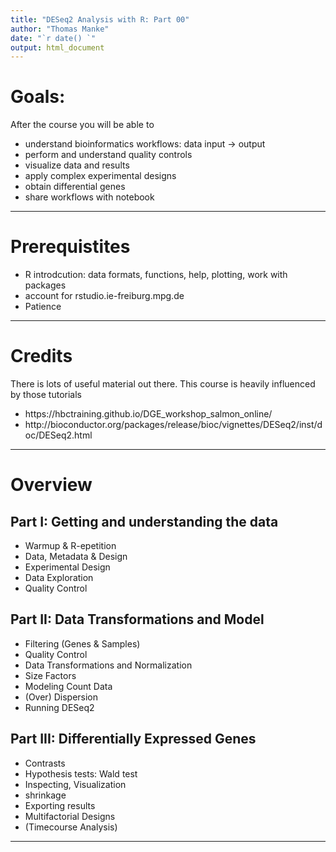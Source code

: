 ```yaml
---
title: "DESeq2 Analysis with R: Part 00"
author: "Thomas Manke"
date: "`r date() `"
output: html_document
---
```


# Goals: 

<!-- ![Typical examples from R.](../images/DESeq2_workflow.png) -->

After the course you will be able to

* understand bioinformatics workflows: data input $\to$ output
* perform and understand quality controls
* visualize data and results
* apply complex experimental designs
* obtain differential genes
* share workflows with notebook

***

# Prerequistites
* R introdcution: data formats, functions, help, plotting, work with packages
* account for rstudio.ie-freiburg.mpg.de
* Patience

***

# Credits
There is lots of useful material out there. This course is heavily influenced by those tutorials

 * https://hbctraining.github.io/DGE_workshop_salmon_online/
 * http://bioconductor.org/packages/release/bioc/vignettes/DESeq2/inst/doc/DESeq2.html

***

# Overview

## Part I: Getting and understanding the data

* Warmup & R-epetition
* Data, Metadata & Design
* Experimental Design
* Data Exploration
* Quality Control


## Part II: Data Transformations and Model
* Filtering (Genes & Samples)
* Quality Control
* Data Transformations and Normalization
* Size Factors
* Modeling Count Data
* (Over) Dispersion
* Running DESeq2

## Part III: Differentially Expressed Genes
* Contrasts
* Hypothesis tests: Wald test
* Inspecting, Visualization
* shrinkage
* Exporting results
* Multifactorial Designs
* (Timecourse Analysis)

***



